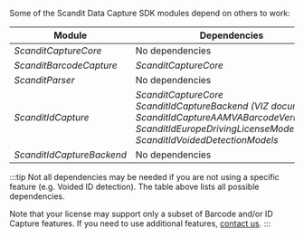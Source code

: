 Some of the Scandit Data Capture SDK modules depend on others to work:

| Module      | Dependencies |
| ----------- | ----------- |
| *ScanditCaptureCore*      | No dependencies       |
| *ScanditBarcodeCapture*   | *ScanditCaptureCore*        |
| *ScanditParser*      | No dependencies       |
| *ScanditIdCapture*      | *ScanditCaptureCore*<br/>*ScanditIdCaptureBackend (VIZ documents)*<br/>*ScanditIdCaptureAAMVABarcodeVerification*<br/>*ScanditIdEuropeDrivingLicenseModels*<br/>*ScanditIdVoidedDetectionModels*    |
| *ScanditIdCaptureBackend*      | No dependencies       |

:::tip
Not all dependencies may be needed if you are not using a specific feature (e.g. Voided ID detection). The table above lists all possible dependencies.

Note that your license may support only a subset of Barcode and/or ID Capture features. If you need to use additional features, [contact us](mailto:support@scandit.com).
:::